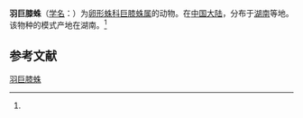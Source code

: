{{Speciesbox
| name = 羽巨膝蛛
| status = 
| status_system = 
| image = 
| genus = Opopaea
| species = plumula
| authority = (Yin et Wang, 1984)<ref name='id12872'>{{cite web| url =http://www.bioinfo.cn/db05/BjdwSpecies.php?action=view&id=12872| title =羽巨膝蛛| work =《中国动物物种编目数据库》| publisher =中国科学院微生物研究所| author =中国科学院动物研究所| accessdate =2009-04-28| deadurl =yes| archiveurl =https://web.archive.org/web/20160305033841/http://www.bioinfo.cn/db05/BjdwSpecies.php?action=view&id=12872| archivedate =2016-03-05}}</ref>
}}

'''羽巨膝蛛'''（[[学名|学名]]：{{lang|la|''Opopaea plumula''}}）为[[卵形蛛科|卵形蛛科]][[巨膝蛛属|巨膝蛛属]]的动物。在[[中国大陆|中国大陆]]，分布于[[湖南|湖南]]等地。该物种的模式产地在湖南。<ref name='id12872'/>

== 参考文献 ==
{{reflist}}

{{Wikispecies|Opopaea plumula}}
{{Taxonbar|from=Q2392005}}

[[Category:巨膝蛛属|羽巨膝蛛]]


{{蜘蛛小作品}}